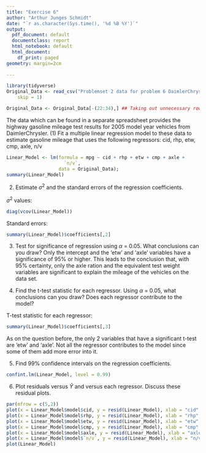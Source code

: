 ```yaml
---
title: "Exercise 6"
author: "Arthur Junges Schmidt"
date: "`r as.character(Sys.time(), '%d %B %Y')`"
output:
  pdf_document: default
  documentclass: report
  html_notebook: default
  html_document:
    df_print: paged
geometry: margin=2cm
  
---
```


```r
library(tidyverse)
Original_Data <- read_csv("Problemset 2 data for problem 6 DaimlerChrysler.csv", 
    skip = 1)

Original_Data <- Original_Data[-(22:34),] ## Taking out unnecessary rows 
```

The data which can be found in a separate spreadsheet provides the highway gasoline mileage
test results for 2005 model year vehicles from DaimlerChrysler.
(1) Fit a multiple linear regression model to these data to estimate gasoline mileage that uses the
following regressors: cid, rhp, etw, cmp, axle, n/v

```r

Linear_Model <- lm(formula = mpg ~ cid + rhp + etw + cmp + axle + 
                     `n/v`, 
                   data = Original_Data);
summary(Linear_Model)

```



(2) Estimate $\sigma^{2}$ and the standard errors of the regression coefficients.

$\sigma^{2}$ values:
```r
diag(vcov(Linear_Model))
```

Standard errors:
```r
summary(Linear_Model)$coefficients[,2]
```

(3) Test for significance of regression using $\alpha$ = 0.05. What conclusions can you draw?
Only the intercept and the 'etw' and 'axle' variables have a significance of 95% or higher. This leads to the conclusion that, with 95% certainty, only the axle ration and the equivalent test weight variables are significant to explain the mileage of the vehicles on the data set.

(4) Find the t-test statistic for each regressor. Using $\alpha$ = 0.05, what conclusions can you draw? Does each regressor contribute to the model?

T-test statistic for each regressor:
```r
summary(Linear_Model)$coefficients[,3]
```

As on the question before, the only 2 variables that have a significant t-test are 'etw' and 'axle'. Not all the regressor contributes to the model since some of them add more error into it.


(5) Find 99% confidence intervals on the regression coefficients.
```r
confint.lm(Linear_Model, level = 0.99)
```

(6) Plot residuals versus $\hat{Y}$ and versus each regressor. Discuss these residual plots.
```r
par(mfrow = c(5,2))
plot(x = Linear_Model$model$cid, y = resid(Linear_Model), xlab = "cid", ylab = "Residuals")
plot(x = Linear_Model$model$rhp, y = resid(Linear_Model), xlab = "rhp", ylab = "Residuals")
plot(x = Linear_Model$model$etw, y = resid(Linear_Model), xlab = "etw", ylab = "Residuals")
plot(x = Linear_Model$model$cmp, y = resid(Linear_Model), xlab = "cmp", ylab = "Residuals")
plot(x = Linear_Model$model$axle, y = resid(Linear_Model), xlab = "axle", ylab = "Residuals")
plot(x = Linear_Model$model$`n/v`, y = resid(Linear_Model), xlab = "n/v", ylab = "Residuals")
plot(Linear_Model)

```

